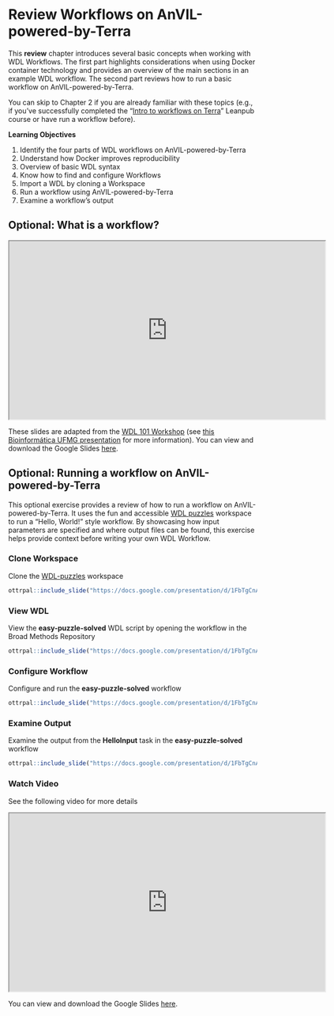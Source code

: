 # Review Workflows on AnVIL-powered-by-Terra

This **review** chapter introduces several basic concepts when working with WDL Workflows.
The first part highlights considerations when using Docker container technology and provides an overview of the main sections in an example WDL workflow.
The second part reviews how to run a basic workflow on AnVIL-powered-by-Terra.

You can skip to Chapter 2 if you are already familiar with these topics (e.g., if you’ve successfully completed the “[Intro to workflows on Terra](https://leanpub.com/universities/courses/terra/pipelining)” Leanpub course or have run a workflow before).

**Learning Objectives**

1. Identify the four parts of WDL workflows on AnVIL-powered-by-Terra
1. Understand how Docker improves reproducibility
1. Overview of basic WDL syntax
1. Know how to find and configure Workflows
1. Import a WDL by cloning a Workspace
1. Run a workflow using AnVIL-powered-by-Terra
1. Examine a workflow’s output

## Optional: What is a workflow?

<iframe src="https://drive.google.com/file/d/1zVHjpR59dlF1NvGxWf88NIkvFuDDd3IW/preview" width="640" height="360" allow="autoplay"></iframe>

These slides are adapted from the [WDL 101 Workshop](https://support.terra.bio/hc/en-us/articles/8693717360411) (see [this Bioinformática UFMG presentation](https://zenodo.org/record/7062397#.YyM-vy1h1qu) for more information).
You can view and download the Google Slides [here](https://docs.google.com/presentation/d/1Dioe_Qd3hdJ0UAP4LA6gJsm07Lr1wRpax5FLYr6xU3M).

## Optional: Running a workflow on AnVIL-powered-by-Terra

This optional exercise provides a review of how to run a workflow on AnVIL-powered-by-Terra.
It uses the fun and accessible [WDL puzzles](https://support.terra.bio/hc/en-us/articles/360056599991) workspace to run a “Hello, World!” style workflow.
By showcasing how input parameters are specified and where output files can be found, this exercise helps provide context before writing your own WDL Workflow.

### Clone Workspace

Clone the [WDL-puzzles](https://app.terra.bio/#workspaces/help-gatk/WDL-puzzles) workspace

```r
ottrpal::include_slide("https://docs.google.com/presentation/d/1FbTgCnAZTgVzp-lPwOVqOqU4Kw19nu825dMngfyc-Nw/edit#slide=id.g1559ae65d17_0_33")
```

### View WDL

View the **easy-puzzle-solved** WDL script by opening the workflow in the Broad Methods Repository

```r
ottrpal::include_slide("https://docs.google.com/presentation/d/1FbTgCnAZTgVzp-lPwOVqOqU4Kw19nu825dMngfyc-Nw/edit#slide=id.g1559ae65d17_0_58")
```

### Configure Workflow

Configure and run the **easy-puzzle-solved** workflow

```r
ottrpal::include_slide("https://docs.google.com/presentation/d/1FbTgCnAZTgVzp-lPwOVqOqU4Kw19nu825dMngfyc-Nw/edit#slide=id.g1559ae65d17_0_73")
```

### Examine Output

Examine the output from the **HelloInput** task in the **easy-puzzle-solved** workflow

```r
ottrpal::include_slide("https://docs.google.com/presentation/d/1FbTgCnAZTgVzp-lPwOVqOqU4Kw19nu825dMngfyc-Nw/edit#slide=id.g1559ae65d17_0_129")
```

### Watch Video

See the following video for more details

<iframe src="https://drive.google.com/file/d/1SpAulGEVytjpBwctmqGIM3N00vvlz1W3/preview" width="640" height="360" allow="autoplay"></iframe>

You can view and download the Google Slides [here](https://docs.google.com/presentation/d/1FbTgCnAZTgVzp-lPwOVqOqU4Kw19nu825dMngfyc-Nw).
